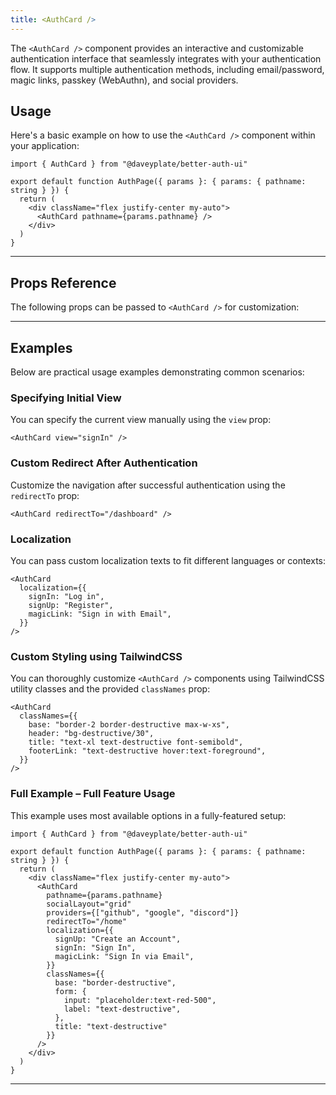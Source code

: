 ```yaml
---
title: <AuthCard />
---
```


The `<AuthCard />` component provides an interactive and customizable authentication interface that seamlessly integrates with your authentication flow. It supports multiple authentication methods, including email/password, magic links, passkey (WebAuthn), and social providers.

## Usage

Here's a basic example on how to use the `<AuthCard />` component within your application:

```tsx
import { AuthCard } from "@daveyplate/better-auth-ui"

export default function AuthPage({ params }: { params: { pathname: string } }) {
  return (
    <div className="flex justify-center my-auto">
      <AuthCard pathname={params.pathname} />
    </div>
  )
}
```

---

## Props Reference

The following props can be passed to `<AuthCard />` for customization:

<AutoTypeTable path="../src/components/auth/auth-card.tsx" name="AuthCardProps" />

---

## Examples

Below are practical usage examples demonstrating common scenarios:

### Specifying Initial View

You can specify the current view manually using the `view` prop:

```tsx
<AuthCard view="signIn" />
```

### Custom Redirect After Authentication

Customize the navigation after successful authentication using the `redirectTo` prop:

```tsx
<AuthCard redirectTo="/dashboard" />
```

### Localization

You can pass custom localization texts to fit different languages or contexts:

```tsx
<AuthCard
  localization={{
    signIn: "Log in",
    signUp: "Register",
    magicLink: "Sign in with Email",
  }}
/>
```

### Custom Styling using TailwindCSS

You can thoroughly customize `<AuthCard />` components using TailwindCSS utility classes and the provided `classNames` prop:

```tsx
<AuthCard
  classNames={{
    base: "border-2 border-destructive max-w-xs",
    header: "bg-destructive/30",
    title: "text-xl text-destructive font-semibold",
    footerLink: "text-destructive hover:text-foreground",
  }}
/>
```

### Full Example – Full Feature Usage

This example uses most available options in a fully-featured setup:

```tsx
import { AuthCard } from "@daveyplate/better-auth-ui"

export default function AuthPage({ params }: { params: { pathname: string } }) {
  return (
    <div className="flex justify-center my-auto">
      <AuthCard
        pathname={params.pathname}
        socialLayout="grid"
        providers={["github", "google", "discord"]}
        redirectTo="/home"
        localization={{
          signUp: "Create an Account",
          signIn: "Sign In",
          magicLink: "Sign In via Email",
        }}
        classNames={{
          base: "border-destructive",
          form: {
            input: "placeholder:text-red-500",
            label: "text-destructive",
          },
          title: "text-destructive"
        }}
      />
    </div>
  )
}
```

---